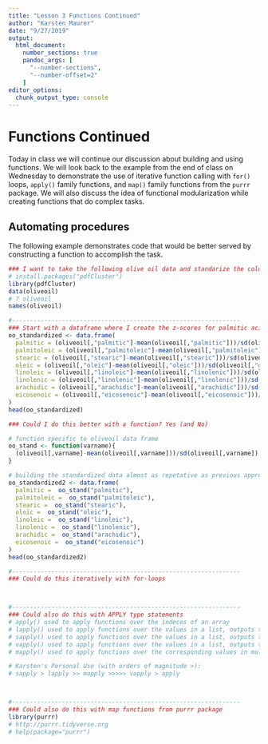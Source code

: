 ```yaml
---
title: "Lesson 3 Functions Continued"
author: "Karsten Maurer"
date: "9/27/2019"
output: 
  html_document:
    number_sections: true
    pandoc_args: [
      "--number-sections",
      "--number-offset=2"
    ]
editor_options: 
  chunk_output_type: console
---
```


# Functions Continued

Today in class we will continue our discussion about building and using functions. We will look back to the example from the end of class on Wednesday to demonstrate the use of iterative function calling with `for()` loops, `apply()` family functions, and `map()` family functions from the `purrr` package. We will also discuss the idea of functional modularization while creating functions that do complex tasks. 

## Automating procedures 

The following example demonstrates code that would be better served by constructing a function to accomplish the task.

```r

### I want to take the following olive oil data and standarize the columns
# install.packages("pdfCluster")
library(pdfCluster)
data(oliveoil)
# ? oliveoil
names(oliveoil)

#----------------------------------------------------------------
### Start with a dataframe where I create the z-scores for palmitic acid, then add the rest 
oo_standardized <- data.frame(
  palmitic = (oliveoil[,"palmitic"]-mean(oliveoil[,"palmitic"]))/sd(oliveoil[,"palmitic"]),
  palmitoleic = (oliveoil[,"palmitoleic"]-mean(oliveoil[,"palmitoleic"]))/sd(oliveoil[,"palmitoleic"]),
  stearic = (oliveoil[,"stearic"]-mean(oliveoil[,"stearic"]))/sd(oliveoil[,"stearic"]),
  oleic = (oliveoil[,"oleic"]-mean(oliveoil[,"oleic"]))/sd(oliveoil[,"oleic"]),
  linoleic = (oliveoil[,"linoleic"]-mean(oliveoil[,"linolenic"]))/sd(oliveoil[,"linoleic"]),
  linolenic = (oliveoil[,"linolenic"]-mean(oliveoil[,"linolenic"]))/sd(oliveoil[,"linolenic"]),
  arachidic = (oliveoil[,"arachidic"]-mean(oliveoil[,"arachidic"]))/sd(oliveoil[,"arachidic"]),
  eicosenoic = (oliveoil[,"eicosenoic"]-mean(oliveoil[,"eicosenoic"]))/sd(oliveoil[,"eicosenoic"])
)
head(oo_standardized)

### Could I do this better with a function? Yes (and No)

# function specific to oliveoil data frame
oo_stand <- function(varname){
  (oliveoil[,varname]-mean(oliveoil[,varname]))/sd(oliveoil[,varname])
}

# building the standardized data almost as repetative as previous approach
oo_standardized2 <- data.frame(
  palmitic =  oo_stand("palmitic"),
  palmitoleic =  oo_stand("palmitoleic"),
  stearic =  oo_stand("stearic"),
  oleic =  oo_stand("oleic"),
  linoleic =  oo_stand("linoleic"),
  linolenic =  oo_stand("linolenic"),
  arachidic =  oo_stand("arachidic"),
  eicosenoic =  oo_stand("eicosenoic")
)
head(oo_standardized2)

#----------------------------------------------------------------
### Could do this iteratively with for-loops



#----------------------------------------------------------------
### Could also do this with APPLY type statements
# apply() used to apply functions over the indeces of an array 
# lapply() used to apply functions over the values in a list, outputs to a list
# sapply() used to apply functions over the values in a list, outputs to a simplified array 
# vapply() used to apply functions over the values in a list, outputs to sepecified object type
# mapply() used to apply functions over the corresponding values in multiple lists

# Karsten's Personal Use (with orders of magnitude >):
# sapply > lapply >> mapply >>>>> vapply > apply



#----------------------------------------------------------------
### Could also do this with map functions from purrr package
library(purrr)
# http://purrr.tidyverse.org 
# help(package="purrr")


```



